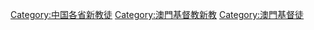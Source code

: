 [[Category:中国各省新教徒|Category:中国各省新教徒]]
[[Category:澳門基督教新教|Category:澳門基督教新教]]
[[Category:澳門基督徒|Category:澳門基督徒]]